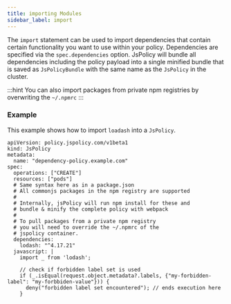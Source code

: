 ```yaml
---
title: importing Modules
sidebar_label: import
---
```


The `import` statement can be used to import dependencies that contain certain functionality you want to use within your policy. Dependencies are specified via the `spec.dependencies` option. JsPolicy will bundle all dependencies including the policy payload into a single minified bundle that is saved as `JsPolicyBundle` with the same name as the `JsPolicy` in the cluster.  

:::hint
You can also import packages from private npm registries by overwriting the `~/.npmrc` 
:::

### Example

This example shows how to import `loadash` into a `JsPolicy`.

```
apiVersion: policy.jspolicy.com/v1beta1
kind: JsPolicy
metadata:
  name: "dependency-policy.example.com"
spec:
  operations: ["CREATE"]
  resources: ["pods"]
  # Same syntax here as in a package.json
  # All commonjs packages in the npm registry are supported
  #
  # Internally, jsPolicy will run npm install for these and
  # bundle & minify the complete policy with webpack
  # 
  # To pull packages from a private npm registry
  # you will need to override the ~/.npmrc of the
  # jspolicy container.
  dependencies:
    lodash: "^4.17.21"
  javascript: |
    import _ from 'lodash';
    
    // check if forbidden label set is used
    if (_.isEqual(request.object.metadata?.labels, {"my-forbidden-label": "my-forbbiden-value"})) {
      deny("forbidden label set encountered"); // ends execution here
    }
```

